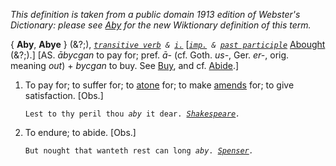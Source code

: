 ''This definition is taken from a public domain 1913 edition of Webster's Dictionary: please see [[Aby]] for the new Wiktionary definition of this term.''

{ '''Aby''', '''Abye''' } (&?;), ''<code>[[transitive verb (part of speech)|transitive verb]] & [[i. (part of speech)|i.]]</code>'' [''<code>[[imp. (part of speech)|imp.]] & [[past participle (part of speech)|past participle]]</code>'' [[Abought]] (&?;).] [AS. ''&amacr;bycgan'' to pay for; pref. ''&amacr;-'' (cf. Goth. ''us- '', Ger. ''er-'', orig. meaning ''out'') + ''bycgan'' to buy. See [[Buy]], and cf. [[Abide]].]

<ol>
<li>To pay for; to suffer for; to [[atone]] for; to make [[amends]] for; to give satisfaction. [Obs.]

<code>Lest to thy peril thou ''aby'' it dear. ''[[Shakespeare (source)|Shakespeare]].''</code>

<li> To endure; to abide. [Obs.]

<code>But nought that wanteth rest can long ''aby''. ''[[Spenser (source)|Spenser]].''</code>
</ol>